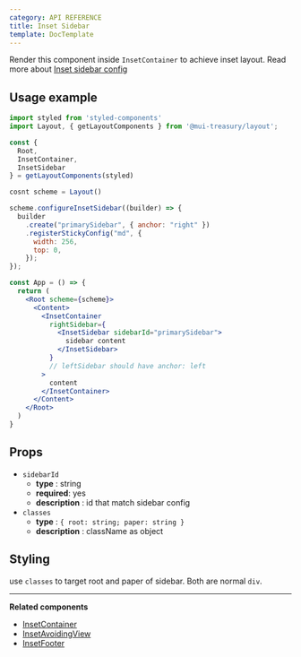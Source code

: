 ```yaml
---
category: API REFERENCE
title: Inset Sidebar
template: DocTemplate
---
```


Render this component inside `InsetContainer` to achieve inset layout.
Read more about [Inset sidebar config](/layout/api-reference/inset-sidebar-builder)

## Usage example

```jsx
import styled from 'styled-components'
import Layout, { getLayoutComponents } from '@mui-treasury/layout';

const {
  Root,
  InsetContainer,
  InsetSidebar
} = getLayoutComponents(styled)

cosnt scheme = Layout()

scheme.configureInsetSidebar((builder) => {
  builder
    .create("primarySidebar", { anchor: "right" })
    .registerStickyConfig("md", {
      width: 256,
      top: 0,
    });
});

const App = () => {
  return (
    <Root scheme={scheme}>
      <Content>
        <InsetContainer
          rightSidebar={
            <InsetSidebar sidebarId="primarySidebar">
              sidebar content
            </InsetSidebar>
          }
          // leftSidebar should have anchor: left
        >
          content
        </InsetContainer>
      </Content>
    </Root>
  )
}
```

## Props
- `sidebarId`
  - **type** : string
  - **required**: yes
  - **description** : id that match sidebar config
- `classes`
  - **type** : `{ root: string; paper: string }`
  - **description** : className as object
  
## Styling
use `classes` to target root and paper of sidebar. Both are normal `div`.

---

**Related components**
- [InsetContainer](/layout/api-reference/inset-container)
- [InsetAvoidingView](/layout/api-reference/inset-avoiding-view)
- [InsetFooter](/layout/api-reference/inset-footer)

